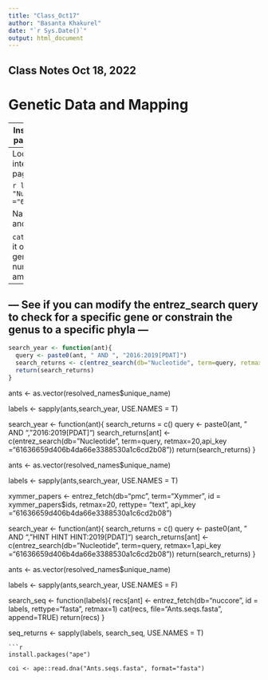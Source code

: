 ```yaml
---
title: "Class_Oct17"
author: "Basanta Khakurel"
date: "`r Sys.Date()`"
output: html_document
---
```


## Class Notes Oct 18, 2022

# Genetic Data and Mapping 

---
Install `devtools` and some r-open science packages to work with open data as well. 

```r
install.packages("devtools")
devtools::install_github("ropensci/rotl")
devtools::install_github("ropensci/traits")
devtools::install_github(repo='ropensci/phylotaR', build_vignettes=TRUE)
```

```r
library(rotl)
library(phylotaR)
```

Write a vector of 5 organisms. 
`resolved_names` checks the OTL for any spelling mismatches. 
`Induced Subtree` - 
```r
apes <- c("Pongo", "Pan", "Gorilla", "Hoolock", "Homo")
(resolved_names <- rotl::tnrs_match_names(apes))

tr_apes <- tol_induced_subtree(ott_ids = ott_id(resolved_names))

plot(tr_apes)
```

```r
ants <- c("Martialis", "Atta", "Ectatomma", "Tatuidris", "Aneuretus", "Xymmer", "Aenictus")
(resolved_names <- rotl::tnrs_match_names(ants))

tr_ants <- tol_induced_subtree(ott_ids = ott_id(resolved_names))

plot(tr_ants)
```
---
Looking for genetic data for our taxa of interest.
Generate API key first in the NCBI page. 
```
set_entrez_key("61636659d406b4da66e3388530a1c6cd2b08")
Sys.getenv("ENTREZ_KEY")
```

```r
library(rentrez)
entrez_search(db = "Nucleotide", term="Ectatomma", api_key ="61636659d406b4da66e3388530a1c6cd2b08")
```

Narrow down the number of sequences and save it to a variable. 
```r
Ectatomma <- entrez_search(db = "Nucleotide", term="Ectatomma AND 2019:2022[PDAT]", retmax = 100, api_key ="61636659d406b4da66e3388530a1c6cd2b08")
```
Run the loop and take a look at the output.

`cat` - goes through each object and writes it out to the specific file.
`seq_start` - generate sequences between two numbers. Could modify to pull out different amount of data if you wanted to. 
```r
for( seq_start in seq(1,75,1)){
  recs <- entrez_fetch(db="nuccore", id = Ectatomma$ids,rettype="fasta", retmax=75)
  cat(recs, file="../Ect.seqs.fasta", append=TRUE)
  cat(seq_start+74, "sequences downloaded\r")
}
```
---
--- See if you can modify the entrez_search query to check for a specific gene or constrain the genus to a specific phyla ---
---
```r
search_year <- function(ant){
  query <- paste0(ant, " AND ", "2016:2019[PDAT]")
  search_returns <- c(entrez_search(db="Nucleotide", term=query, retmax=20,api_key ="61636659d406b4da66e3388530a1c6cd2b08"))
  return(search_returns)
}
```


ants <- as.vector(resolved_names$unique_name)

labels <- sapply(ants,search_year,  USE.NAMES = T)

search_year <- function(ant){
  search_returns = c()
  query <- paste0(ant, " AND ", "2016:2019[PDAT]")
  search_returns[ant] <- c(entrez_search(db="Nucleotide", term=query, retmax=20,api_key ="61636659d406b4da66e3388530a1c6cd2b08"))
  return(search_returns)
}


ants <- as.vector(resolved_names$unique_name)

labels <- sapply(ants,search_year,  USE.NAMES = T)

xymmer_papers <- entrez_fetch(db="pmc", term="Xymmer", id = xymmer_papers$ids, retmax=20, rettype= "text", api_key ="61636659d406b4da66e3388530a1c6cd2b08")

search_year <- function(ant){
  search_returns = c()
  query <- paste0(ant, " AND ", "HINT HINT HINT:2019[PDAT]")
  search_returns[ant] <- c(entrez_search(db="Nucleotide", term=query, retmax=1,api_key ="61636659d406b4da66e3388530a1c6cd2b08"))
  return(search_returns)
}


ants <- as.vector(resolved_names$unique_name)

labels <- sapply(ants,search_year,  USE.NAMES = F)

search_seq <- function(labels){
  recs[ant] <- entrez_fetch(db="nuccore", id = labels,
                            rettype="fasta", retmax=1)
  cat(recs, file="Ants.seqs.fasta", append=TRUE)
  return(recs)
}


seq_returns <- sapply(labels, search_seq,  USE.NAMES = T)
```
```r
install.packages("ape")

coi <- ape::read.dna("Ants.seqs.fasta", format="fasta")
```